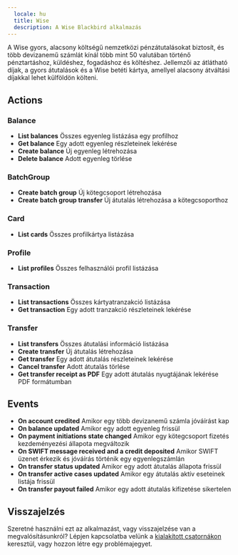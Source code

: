 ```yaml
---
  locale: hu
  title: Wise
  description: A Wise Blackbird alkalmazás
---
```


<LinkCard title="Megtekintés a Githubon" target="_blank" href="https://github.com/bb-io/Wise" icon="github" />

A Wise gyors, alacsony költségű nemzetközi pénzátutalásokat biztosít, és több devizanemű számlát kínál több mint 50 valutában történő pénztartáshoz, küldéshez, fogadáshoz és költéshez. Jellemzői az átlátható díjak, a gyors átutalások és a Wise betéti kártya, amellyel alacsony átváltási díjakkal lehet külföldön költeni.

## Actions

###  Balance
- **List balances** Összes egyenleg listázása egy profilhoz
- **Get balance** Egy adott egyenleg részleteinek lekérése
- **Create balance** Új egyenleg létrehozása
- **Delete balance** Adott egyenleg törlése

###  BatchGroup
- **Create batch group** Új kötegcsoport létrehozása
- **Create batch group transfer** Új átutalás létrehozása a kötegcsoporthoz

###  Card
- **List cards** Összes profilkártya listázása

###  Profile
- **List profiles** Összes felhasználói profil listázása

###  Transaction
- **List transactions** Összes kártyatranzakció listázása
- **Get transaction** Egy adott tranzakció részleteinek lekérése

###  Transfer
- **List transfers** Összes átutalási információ listázása
- **Create transfer** Új átutalás létrehozása
- **Get transfer** Egy adott átutalás részleteinek lekérése
- **Cancel transfer** Adott átutalás törlése
- **Get transfer receipt as PDF** Egy adott átutalás nyugtájának lekérése PDF formátumban

##  Events
- **On account credited** Amikor egy több devizanemű számla jóváírást kap
- **On balance updated** Amikor egy adott egyenleg frissül
- **On payment initiations state changed** Amikor egy kötegcsoport fizetés kezdeményezési állapota megváltozik
- **On SWIFT message received and a credit deposited** Amikor SWIFT üzenet érkezik és jóváírás történik egy egyenlegszámlán
- **On transfer status updated** Amikor egy adott átutalás állapota frissül
- **On transfer active cases updated** Amikor egy átutalás aktív eseteinek listája frissül
- **On transfer payout failed** Amikor egy adott átutalás kifizetése sikertelen

## Visszajelzés

Szeretné használni ezt az alkalmazást, vagy visszajelzése van a megvalósításunkról? Lépjen kapcsolatba velünk a [kialakított csatornákon](https://www.blackbird.io/) keresztül, vagy hozzon létre egy problémajegyet.
